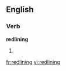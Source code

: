 
==English==

===Verb===
'''redlining'''

# {{present participle of|[[redline]]}}

[[fr:redlining]]
[[vi:redlining]]